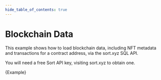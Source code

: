 ```yaml
---
hide_table_of_contents: true
---
```


# Blockchain Data

This example shows how to load blockchain data, including NFT metadata and transactions for a contract address, via the sort.xyz SQL API.

You will need a free Sort API key, visiting sort.xyz to obtain one.


<CodeBlock language="typescript">{Example}</CodeBlock>
